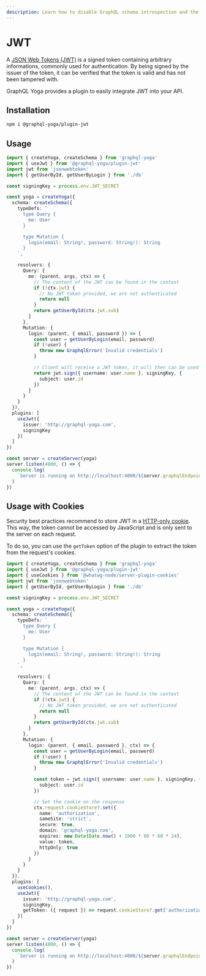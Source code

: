 ```yaml
---
description: Learn how to disable GraphQL schema introspection and the "did you mean x" suggestion feature.
---
```



# JWT

A [JSON Web Tokens (JWT)](https://jwt.io/) is a signed token containing arbitrary informations, commonly used for authentication. By being signed by the issuer of the token, it can be verified that the token is valid and has not been tampered with.

GraphQL Yoga provides a plugin to easily integrate JWT into your API.

## Installation

```sh npm2yarn
npm i @graphql-yoga/plugin-jwt
```

## Usage

```ts filename=index.ts
import { createYoga, createSchema } from 'graphql-yoga'
import { useJwt } from '@graphql-yoga/plugin-jwt'
import jwt from 'jsonwebtoken'
import { getUserById, getUserByLogin } from './db'

const signingKey = process.env.JWT_SECRET

const yoga = createYoga({
  schema: createSchema({
    typeDefs: `
      type Query {
        me: User
      }

      type Mutation {
        login(email: String!, password: String!): String
      }
    `,

    resolvers: {
      Query: {
        me: (parent, args, ctx) => {
          // The content of the JWT can be found in the context
          if (!ctx.jwt) {
            // No JWT token provided, we are not authenticated
            return null
          }
          return getUserById(ctx.jwt.sub)
        }
      },
      Mutation: {
        login: (parent, { email, password }) => {
          const user = getUserByLogin(email, password)
          if (!user) {
            throw new GraphqlError('Invalid credentials')
          }

          // Client will receive a JWT token, it will then can be used in 'authorization' header
          return jwt.sign({ username: user.name }, signingKey, {
            subject: user.id
          })
        }
      }
    }
  }),
  plugins: [
    useJwt({
      issuer: 'http://graphql-yoga.com',
      signingKey
    })
  ]
})

const server = createServer(yoga)
server.listen(4000, () => {
  console.log(
    `Server is running on http://localhost:4000/${server.graphqlEndpoint}`
  )
})
```

## Usage with Cookies

Security best practices recommend to store JWT in a [HTTP-only cookie](https://owasp.org/www-community/HttpOnly).
This way, the token cannot be accessed by JavaScript and is only sent to the server on each request.

To do so, you can use the `getToken` option of the plugin to extract the token from the request's cookies.

```ts filename=index.ts
import { createYoga, createSchema } from 'graphql-yoga'
import { useJwt } from '@graphql-yoga/plugin-jwt'
import { useCookies } from '@whatwg-node/server-plugin-cookies'
import jwt from 'jsonwebtoken'
import { getUserById, getUserByLogin } from './db'

const signingKey = process.env.JWT_SECRET

const yoga = createYoga({
  schema: createSchema({
    typeDefs: `
      type Query {
        me: User
      }

      type Mutation {
        login(email: String!, password: String!): String
      }
    `,

    resolvers: {
      Query: {
        me: (parent, args, ctx) => {
          // The content of the JWT can be found in the context
          if (!ctx.jwt) {
            // No JWT token provided, we are not authenticated
            return null
          }
          return getUserById(ctx.jwt.sub)
        }
      },
      Mutation: {
        login: (parent, { email, password }, ctx) => {
          const user = getUserByLogin(email, password)
          if (!user) {
            throw new GraphqlError('Invalid credentials')
          }

          const token = jwt.sign({ username: user.name }, signingKey, {
            subject: user.id
          })

          // Set the cookie on the response
          ctx.request.cookieStore?.set({
            name: 'authorization',
            sameSite: 'strict',
            secure: true,
            domain: 'graphql-yoga.com',
            expires: new Date(Date.now() + 1000 * 60 * 60 * 24),
            value: token,
            httpOnly: true
          })
        }
      }
    }
  }),
  plugins: [
    useCookies(),
    useJwt({
      issuer: 'http://graphql-yoga.com',
      signingKey,
      getToken: ({ request }) => request.cookieStore?.get('authorization')
    })
  ]
})

const server = createServer(yoga)
server.listen(4000, () => {
  console.log(
    `Server is running on http://localhost:4000/${server.graphqlEndpoint}`
  )
})
```
